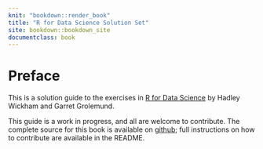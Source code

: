 ```yaml
---
knit: "bookdown::render_book"
title: "R for Data Science Solution Set"
site: bookdown::bookdown_site
documentclass: book
---
```


# Preface {-}

This is a solution guide to the exercises in 
[R for Data Science](http://r4ds.had.co.nz/index.html) by Hadley Wickham and 
Garret Grolemund.

This guide is a work in progress, and all are welcome to contribute. The 
complete source for this book is available on 
[github](https://github.com/khueyama/r4ds-exercises); full instructions on how 
to contribute are available in the README.